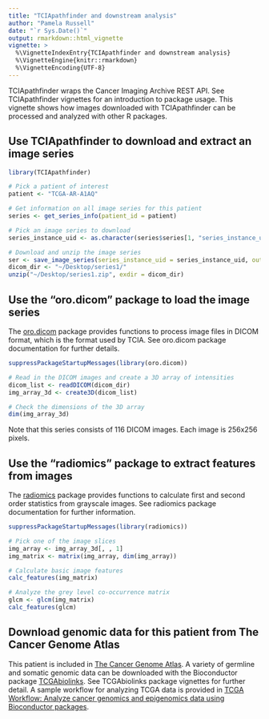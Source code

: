 ```yaml
---
title: "TCIApathfinder and downstream analysis"
author: "Pamela Russell"
date: "`r Sys.Date()`"
output: rmarkdown::html_vignette
vignette: >
  %\VignetteIndexEntry{TCIApathfinder and downstream analysis}
  %\VignetteEngine{knitr::rmarkdown}
  %\VignetteEncoding{UTF-8}
---
```


TCIApathfinder wraps the Cancer Imaging Archive REST API. See TCIApathfinder vignettes for an introduction to package usage. This vignette shows how images downloaded with TCIApathfinder can be processed and analyzed with other R packages.

## Use TCIApathfinder to download and extract an image series

```r
library(TCIApathfinder)

# Pick a patient of interest
patient <- "TCGA-AR-A1AQ"

# Get information on all image series for this patient
series <- get_series_info(patient_id = patient)

# Pick an image series to download
series_instance_uid <- as.character(series$series[1, "series_instance_uid"])

# Download and unzip the image series
ser <- save_image_series(series_instance_uid = series_instance_uid, out_dir = "~/Desktop", out_file_name = "series1.zip")
dicom_dir <- "~/Desktop/series1/"
unzip("~/Desktop/series1.zip", exdir = dicom_dir)
```

## Use the "oro.dicom" package to load the image series

The [oro.dicom](https://CRAN.R-project.org/package=oro.dicom) package provides functions to process image files in DICOM format, which is the format used by TCIA. See oro.dicom package documentation for further details.

```r
suppressPackageStartupMessages(library(oro.dicom))

# Read in the DICOM images and create a 3D array of intensities
dicom_list <- readDICOM(dicom_dir)
img_array_3d <- create3D(dicom_list)

# Check the dimensions of the 3D array
dim(img_array_3d)
```

Note that this series consists of 116 DICOM images. Each image is 256x256 pixels.

## Use the "radiomics" package to extract features from images

The [radiomics](https://CRAN.R-project.org/package=radiomics) package provides functions to calculate first and second order statistics from grayscale images. See radiomics package documentation for further information.

```r
suppressPackageStartupMessages(library(radiomics))

# Pick one of the image slices
img_array <- img_array_3d[, , 1]
img_matrix <- matrix(img_array, dim(img_array))

# Calculate basic image features
calc_features(img_matrix)

# Analyze the grey level co-occurrence matrix
glcm <- glcm(img_matrix)
calc_features(glcm)
```

## Download genomic data for this patient from The Cancer Genome Atlas

This patient is included in [The Cancer Genome Atlas](https://cancergenome.nih.gov/). A variety of germline and somatic genomic data can be downloaded with the Bioconductor package [TCGAbiolinks](https://bioconductor.org/packages/release/bioc/html/TCGAbiolinks.html). See TCGAbiolinks package vignettes for further detail. A sample workflow for analyzing TCGA data is provided in [TCGA Workflow: Analyze cancer genomics and epigenomics data using Bioconductor packages](https://www.bioconductor.org/help/workflows/TCGAWorkflow/).




